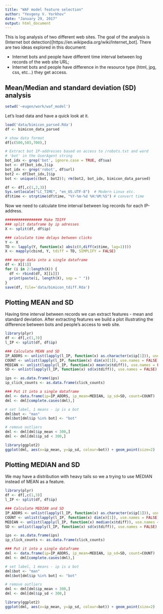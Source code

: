 ```yaml
---
title: "WAF model feature selection"
author: "Yevgeny V. Yorkhov"
date: "January 29, 2017"
output: html_document
---
```


This is log analysis of two different web sites. The goal of the analysis is (Internet bot detection)[https://en.wikipedia.org/wiki/Internet_bot]. There are two ideas explored in this document:

- Internet bots and people have different time interval between log records of the web site URL;
- Internet bots and people have difference in the resource type (html, jpg, css, etc...) they get access.

## Mean/Median and standard deviation (SD) analysis
```r
setwd('~eugen/work/waf_model')
```

Let's load data and have a quick look at it.
```r
load('data/bimicon_parsed.Rda')
df <- bimicon_data_parsed

# show data format
df[c(500,503,700),]

# Extract bot IP-addresses based on access to /robots.txt and word 
# 'bot' in the UserAgent string
bot_idx <- grep('bot', ignore.case = TRUE, df$ua)
bot <- df[bot_idx,]$ip
bot_idx <- grep('robot', df$url)
bot2 <- df[bot_idx,]$ip
bot <- unique(c(bot, bot2)); rm(bot2, bot_idx, bimicon_data_parsed)

df <- df[,c(1,2,3)]
Sys.setlocale("LC_TIME", "en_US.UTF-8")  # Modern Linux etc.
df$time <- strptime(df$time, "%Y-%m-%d %H:%M:%S") # convert time

```

Now we need to calculate time interval between log records for each IP-address.

```r
################# Make TDIFF
### split dataframe by ip adresses
X <- split(df, df$ip)

### calculate time delays between clicks
Y <- X
TD <- lapply(Y, function(x) abs(c(0,diff(x$time, lag=1))))
X <- mapply(cbind, Y, tdiff = TD, SIMPLIFY = FALSE)

### merge data into a single dataframe
df <- X[[1]]
for (i in 2:length(X)) {
  df <- rbind(df, X[[i]])
  print(paste(i, length(X), sep = " "))
}
save(df, file='data/bimicon_tdiff.Rda')
```

## Plotting MEAN and SD
Having time interval between records we can extract features - mean and standard deviation. After extracting features we build a plot illustrating the difference between bots and people's access to web site.

```r
library(plyr)
df <- df[,c(1,3)]
l_IP <- split(df, df$ip)

### Calculate MEAN and SD
IP_ADDRS <- unlist(lapply(l_IP, function(x) as.character(x$ip[1])), use.names = FALSE)
COUNT <- unlist(lapply(l_IP, function(x) dim(x)[1]), use.names = FALSE)
MEDIAN <- unlist(lapply(l_IP, function(x) mean(x$tdiff)), use.names = FALSE)
SD <- unlist(lapply(l_IP, function(x) sd(x$tdiff)), use.names = FALSE)

ips <- as.data.frame(ips)
ip_click_counts <- as.data.frame(click_counts)

### Put it into a single dataframe
dml <- data.frame(ip=IP_ADDRS, ip_mean=MEDIAN, ip_sd=SD, count=COUNT)
dml <- dml[complete.cases(dml),]

# set label, 1 means - ip is a bot
dml$bot <- "man"
dml$bot[dml$ip %in% bot] <- "bot"

# remove outliers
dml <- dml[dml$ip_mean < 300,]
dml <- dml[dml$ip_sd < 300,]

library(ggplot2)
ggplot(dml, aes(x=ip_mean, y=ip_sd, colour=bot)) + geom_point(size=2)

```

## Plotting MEDIAN and SD
We may have a distribution with heavy tails so we a trying to use MEDIAN instead of MEAN as a feature.

```r
library(plyr)
df <- df[,c(1,3)]
l_IP <- split(df, df$ip)

### Calculate MEDIAN and SD
IP_ADDRS <- unlist(lapply(l_IP, function(x) as.character(x$ip[1])), use.names = FALSE)
COUNT <- unlist(lapply(l_IP, function(x) dim(x)[1]), use.names = FALSE)
MEDIAN <- unlist(lapply(l_IP, function(x) median(x$tdiff)), use.names = FALSE)
SD <- unlist(lapply(l_IP, function(x) sd(x$tdiff)), use.names = FALSE)

ips <- as.data.frame(ips)
ip_click_counts <- as.data.frame(click_counts)

### Put it into a single dataframe
dml <- data.frame(ip=IP_ADDRS, ip_mean=MEDIAN, ip_sd=SD, count=COUNT)
dml <- dml[complete.cases(dml),]

# set label, 1 means - ip is a bot
dml$bot <- "man"
dml$bot[dml$ip %in% bot] <- "bot"

# remove outliers
dml <- dml[dml$ip_mean < 300,]
dml <- dml[dml$ip_sd < 300,]

library(ggplot2)
ggplot(dml, aes(x=ip_mean, y=ip_sd, colour=bot)) + geom_point(size=2)
```


